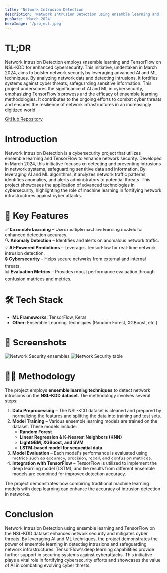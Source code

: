 ```yaml
---
title: 'Network Intrusion Detection'
description: 'Network Intrusion Detection using ensemble learning and TensorFlow on NSL-KDD'
pubDate: 'March 2024'
heroImage: '/project.jpeg'
---
```



# TL;DR

Network Intrusion Detection employs ensemble learning and TensorFlow on NSL-KDD for enhanced cybersecurity. This initiative, undertaken in March 2024, aims to bolster network security by leveraging advanced AI and ML techniques. By analyzing network data and detecting intrusions, it fortifies systems against cyber threats, safeguarding sensitive information. This project underscores the significance of AI and ML in cybersecurity, emphasizing TensorFlow's prowess and the efficacy of ensemble learning methodologies. It contributes to the ongoing efforts to combat cyber threats and ensures the resilience of network infrastructures in an increasingly digitized world.

[GitHub Repository](https://github.com/Tr1ck-5t3r/Network-Intrusion-Detection)

# Introduction
Network Intrusion Detection is a cybersecurity project that utilizes ensemble learning and TensorFlow to enhance network security. Developed in March 2024, this initiative focuses on detecting and preventing intrusions in network systems, safeguarding sensitive data and information. By leveraging AI and ML algorithms, it analyzes network traffic patterns, identifies anomalies, and alerts administrators to potential threats. This project showcases the application of advanced technologies in cybersecurity, highlighting the role of machine learning in fortifying network infrastructures against cyber attacks.


# 🚀 Key Features  

✅ **Ensemble Learning** – Uses multiple machine learning models for enhanced detection accuracy.  
🔍 **Anomaly Detection** – Identifies and alerts on anomalous network traffic.  
💡 **AI-Powered Predictions** – Leverages TensorFlow for real-time network intrusion detection.  
🔒 **Cybersecurity** – Helps secure networks from external and internal threats.  
📊 **Evaluation Metrics** – Provides robust performance evaluation through confusion matrices and metrics.

# 🛠️ Tech Stack  

- **ML Frameworks**: TensorFlow, Keras  
- **Other**: Ensemble Learning Techniques (Random Forest, XGBoost, etc.)  

# 📸 Screenshots  
![Network Security ensembles ](/project-3/nsl-1.jpg)
![Network Security table](/project-3/nsl-2.jpg)

# 🧑‍🔬 Methodology

The project employs **ensemble learning techniques** to detect network intrusions on the **NSL-KDD dataset**. The methodology involves several steps:

1. **Data Preprocessing** – The NSL-KDD dataset is cleaned and prepared by normalizing the features and splitting the data into training and test sets.
2. **Model Training** – Various ensemble learning models are trained on the dataset. These models include:
    - **Random Forest**
    - **Linear Regression & K-Nearest Neighbors (KNN)**
    - **LightGBM, XGBoost, and SVM**
    - **LSTM-based model for sequential data**
3. **Model Evaluation** – Each model's performance is evaluated using metrics such as accuracy, precision, recall, and confusion matrices.
4. **Integration with TensorFlow** – TensorFlow is utilized to implement the deep learning model (LSTM), and the results from different ensemble models are combined for improved detection accuracy.

The project demonstrates how combining traditional machine learning models with deep learning can enhance the accuracy of intrusion detection in networks.

# Conclusion

Network Intrusion Detection using ensemble learning and TensorFlow on the NSL-KDD dataset enhances network security and mitigates cyber threats. By leveraging AI and ML techniques, the project demonstrates the power of ensemble learning in detecting intrusions and safeguarding network infrastructures. TensorFlow's deep learning capabilities provide further support in securing systems against cyberattacks. This initiative plays a vital role in fortifying cybersecurity efforts and showcases the value of AI in combating evolving cyber threats.
